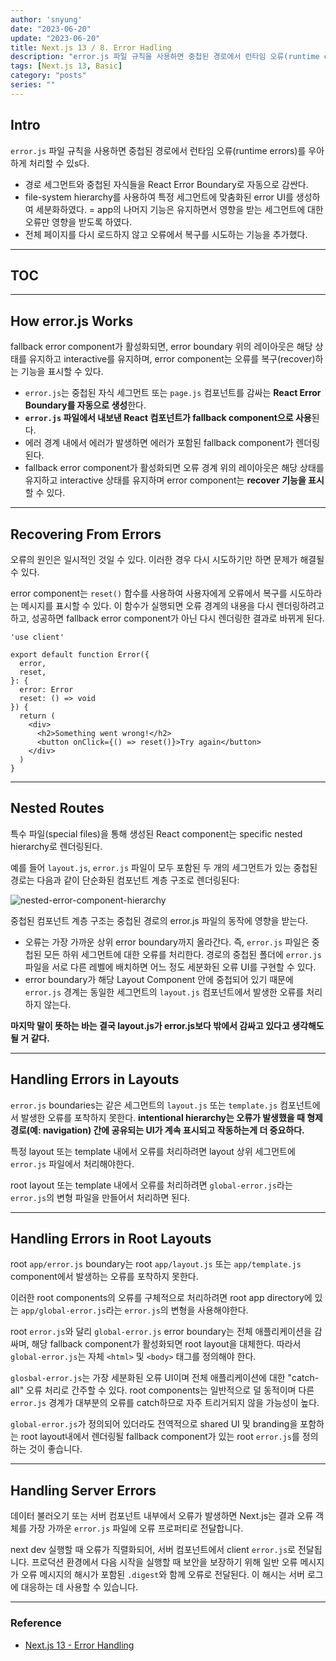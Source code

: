 ---
author: 'snyung'
date: "2023-06-20"
update: "2023-06-20"
title: Next.js 13 / 8. Error Hadling
description: "error.js 파일 규칙을 사용하면 중첩된 경로에서 런타임 오류(runtime errors)를 우아하게 처리할 수 있s다."
tags: [Next.js 13, Basic]
category: "posts"
series: ""
---

## Intro

`error.js` 파일 규칙을 사용하면 중첩된 경로에서 런타임 오류(runtime errors)를 우아하게 처리할 수 있s다.

- 경로 세그먼트와 중첩된 자식들을 React Error Boundary로 자동으로 감싼다.
- file-system hierarchy를 사용하여 특정 세그먼트에 맞춤화된 error UI를 생성하여 세분화하였다.
= app의 나머지 기능은 유지하면서 영향을 받는 세그먼트에 대한 오류만 영향을 받도록 하였다.
- 전체 페이지를 다시 로드하지 않고 오류에서 복구를 시도하는 기능을 추가했다.

---

## TOC

---

## How error.js Works

fallback error component가 활성화되면, error boundary 위의 레이아웃은 해당 상태를 유지하고 interactive를 유지하며, error component는 오류를 복구(recover)하는 기능을 표시할 수 있다.

- `error.js`는 중첩된 자식 세그먼트 또는 `page.js` 컴포넌트를 감싸는 **React Error Boundary를 자동으로 생성**한다.
- **`error.js` 파일에서 내보낸 React 컴포넌트가 fallback component으로 사용**된다.
- 에러 경계 내에서 에러가 발생하면 에러가 포함된 fallback component가 렌더링된다.
- fallback error component가 활성화되면 오류 경계 위의 레이아웃은 해당 상태를 유지하고 interactive 상태를 유지하며 error component는 **recover 기능을 표시**할 수 있다.

---

## Recovering From Errors

오류의 원인은 일시적인 것일 수 있다. 이러한 경우 다시 시도하기만 하면 문제가 해결될 수 있다.

error component는 `reset()` 함수를 사용하여 사용자에게 오류에서 복구를 시도하라는 메시지를 표시할 수 있다. 이 함수가 실행되면 오류 경계의 내용을 다시 렌더링하려고 하고, 성공하면 fallback error component가 아닌 다시 렌더링한 결과로 바뀌게 된다.

```tsx:error.tsx
'use client'
 
export default function Error({
  error,
  reset,
}: {
  error: Error
  reset: () => void
}) {
  return (
    <div>
      <h2>Something went wrong!</h2>
      <button onClick={() => reset()}>Try again</button>
    </div>
  )
}
```

---

## Nested Routes

특수 파일(special files)을 통해 생성된 React component는 specific nested hierarchy로 렌더링된다.

예를 들어 `layout.js`, `error.js` 파일이 모두 포함된 두 개의 세그먼트가 있는 중첩된 경로는 다음과 같이 단순화된 컴포넌트 계층 구조로 렌더링된다:

![nested-error-component-hierarchy](/images/posts/nextjs_docs/nested-error-component-hierarchy.avif)

중첩된 컴포넌트 계층 구조는 중첩된 경로의 error.js 파일의 동작에 영향을 받는다.

- 오류는 가장 가까운 상위 error boundary까지 올라간다. 즉, `error.js` 파일은 중첩된 모든 하위 세그먼트에 대한 오류를 처리한다. 경로의 중첩된 폴더에 `error.js` 파일을 서로 다른 레벨에 배치하면 어느 정도 세분화된 오류 UI를 구현할 수 있다.
- error boundary가 해당 Layout Component 안에 중첩되어 있기 때문에 `error.js` 경계는 동일한 세그먼트의 `layout.js` 컴포넌트에서 발생한 오류를 처리하지 않는다.

**마지막 말이 뜻하는 바는 결국 **layout.js**가 **error.js**보다 밖에서 감싸고 있다고 생각해도 될 거 같다.**

---

## Handling Errors in Layouts

`error.js` boundaries는 같은 세그먼트의 `layout.js` 또는 `template.js` 컴포넌트에서 발생한 오류를 포착하지 못한다. **intentional hierarchy는 오류가 발생했을 때 형제 경로(예: navigation) 간에 공유되는 UI가 계속 표시되고 작동하는게 더 중요하다.**

특정 layout 또는 template 내에서 오류를 처리하려면 layout 상위 세그먼트에 `error.js` 파일에서 처리해야한다.

root layout 또는 template 내에서 오류를 처리하려면 `global-error.js`라는 `error.js`의 변형 파일을 만들어서 처리하면 된다.

---

## Handling Errors in Root Layouts

root `app/error.js` boundary는 root `app/layout.js` 또는 `app/template.js` component에서 발생하는 오류를 포착하지 못한다.

이러한 root components의 오류를 구체적으로 처리하려면 root app directory에 있는 `app/global-error.js`라는 `error.js`의 변형을 사용해야한다.

root `error.js`와 달리 `global-error.js` error boundary는 전체 애플리케이션을 감싸며, 해당 fallback component가 활성화되면 root layout을 대체한다. 따라서 `global-error.js`는 자체 `<html>` 및 `<body>` 태그를 정의해야 한다.

`glosbal-error.js`는 가장 세분화된 오류 UI이며 전체 애플리케이션에 대한 "catch-all" 오류 처리로 간주할 수 있다. root components는 일반적으로 덜 동적이며 다른 `error.js` 경계가 대부분의 오류를 catch하므로 자주 트리거되지 않을 가능성이 높다.

`global-error.js`가 정의되어 있더라도 전역적으로 shared UI 및 branding을 포함하는 root layout내에서 렌더링될 fallback component가 있는 root `error.js`를 정의하는 것이 좋습니다.

---

## Handling Server Errors

데이터 불러오기 또는 서버 컴포넌트 내부에서 오류가 발생하면 Next.js는 결과 오류 객체를 가장 가까운 `error.js` 파일에 오류 프로퍼티로 전달합니다.

next dev 실행할 때 오류가 직렬화되어, 서버 컴포넌트에서 client `error.js`로 전달됩니다. 프로덕션 환경에서 다음 시작을 실행할 때 보안을 보장하기 위해 일반 오류 메시지가 오류 메시지의 해시가 포함된 `.digest`와 함께 오류로 전달된다. 이 해시는 서버 로그에 대응하는 데 사용할 수 있습니다.

---

### Reference

- [Next.js 13 - Error Handling](https://nextjs.org/docs/app/building-your-application/routing/error-handling)

